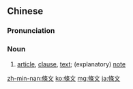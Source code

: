{{also|条文}}
==Chinese==
{{zh-forms|s=条文}}

===Pronunciation===
{{zh-pron
|m=tiáowén
|c=tiu4 man4
|h=pfs=thiàu-vùn
|mn=tiâu-bûn
|cat=n
}}

===Noun===
{{zh-noun}}

# [[article]], [[clause]], [[text]]; (explanatory) [[note]]

[[zh-min-nan:條文]]
[[ko:條文]]
[[mg:條文]]
[[ja:條文]]